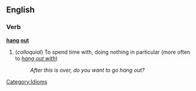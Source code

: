 ==English==
===Verb===
'''[[hang]] [[out]]'''

# (''colloquial'') To spend time with, doing nothing in particular (more often to ''[[hang out with]]'')
#: ''After this is over, do you want to go hang out?''

[[Category:Idioms]]
